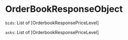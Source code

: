 # OrderBookResponseObject

`bids`: List of [OrderbookResponsePriceLevel]

`asks`: List of [OrderbookResponsePriceLevel]

[OrderBookResponseObject]: /types/order_book_response_object